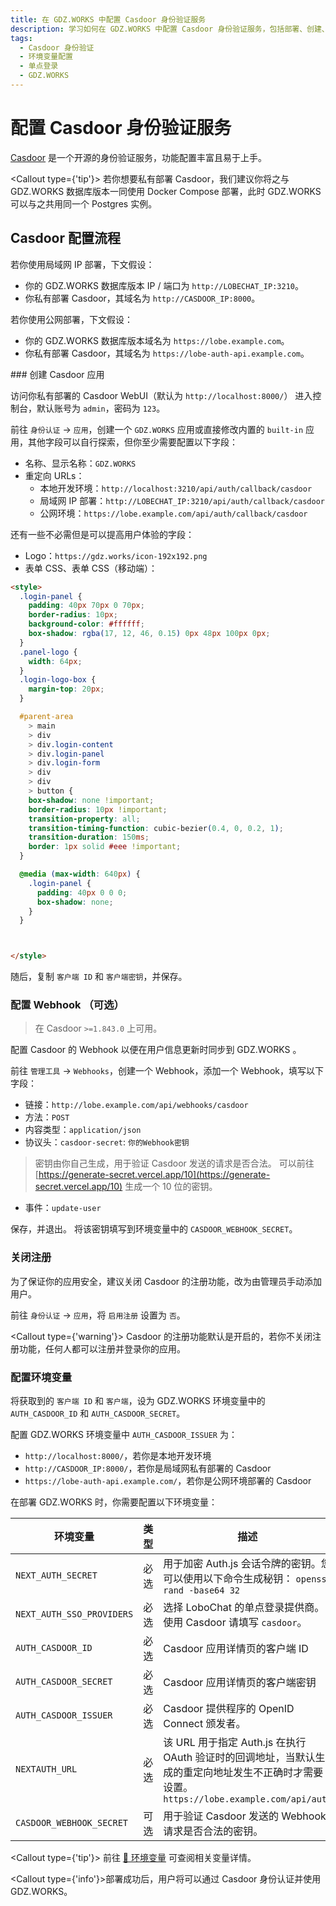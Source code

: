 ```yaml
---
title: 在 GDZ.WORKS 中配置 Casdoor 身份验证服务
description: 学习如何在 GDZ.WORKS 中配置 Casdoor 身份验证服务，包括部署、创建、设置权限和环境变量。
tags:
  - Casdoor 身份验证
  - 环境变量配置
  - 单点登录
  - GDZ.WORKS
---
```


# 配置 Casdoor 身份验证服务

[Casdoor](https://github.com/casdoor/casdoor) 是一个开源的身份验证服务，功能配置丰富且易于上手。

<Callout type={'tip'}>
  若你想要私有部署 Casdoor，我们建议你将之与 GDZ.WORKS 数据库版本一同使用 Docker Compose 部署，此时
  GDZ.WORKS 可以与之共用同一个 Postgres 实例。
</Callout>

## Casdoor 配置流程

若你使用局域网 IP 部署，下文假设：

- 你的 GDZ.WORKS 数据库版本 IP / 端口为 `http://LOBECHAT_IP:3210`。
- 你私有部署 Casdoor，其域名为 `http://CASDOOR_IP:8000`。

若你使用公网部署，下文假设：

- 你的 GDZ.WORKS 数据库版本域名为 `https://lobe.example.com`。
- 你私有部署 Casdoor，其域名为 `https://lobe-auth-api.example.com`。

<Steps>
  ### 创建 Casdoor 应用

  访问你私有部署的 Casdoor WebUI（默认为 `http://localhost:8000/`） 进入控制台，默认账号为 `admin`，密码为 `123`。

  前往 `身份认证` -> `应用`，创建一个 `GDZ.WORKS` 应用或直接修改内置的 `built-in` 应用，其他字段可以自行探索，但你至少需要配置以下字段：

  - 名称、显示名称：`GDZ.WORKS`
  - 重定向 URLs：
    - 本地开发环境：`http://localhost:3210/api/auth/callback/casdoor`
    - 局域网 IP 部署：`http://LOBECHAT_IP:3210/api/auth/callback/casdoor`
    - 公网环境：`https://lobe.example.com/api/auth/callback/casdoor`

  还有一些不必需但是可以提高用户体验的字段：

  - Logo：`https://gdz.works/icon-192x192.png`
  - 表单 CSS、表单 CSS（移动端）：

  ```html
  <style>
    .login-panel {
      padding: 40px 70px 0 70px;
      border-radius: 10px;
      background-color: #ffffff;
      box-shadow: rgba(17, 12, 46, 0.15) 0px 48px 100px 0px;
    }
    .panel-logo {
      width: 64px;
    }
    .login-logo-box {
      margin-top: 20px;
    }

    #parent-area
      > main
      > div
      > div.login-content
      > div.login-panel
      > div.login-form
      > div
      > div
      > button {
      box-shadow: none !important;
      border-radius: 10px !important;
      transition-property: all;
      transition-timing-function: cubic-bezier(0.4, 0, 0.2, 1);
      transition-duration: 150ms;
      border: 1px solid #eee !important;
    }

    @media (max-width: 640px) {
      .login-panel {
        padding: 40px 0 0 0;
        box-shadow: none;
      }
    }



  </style>
  ```

  随后，复制 `客户端 ID` 和 `客户端密钥`，并保存。

  ### 配置 Webhook （可选）

  > 在 Casdoor `>=1.843.0` 上可用。

  配置 Casdoor 的 Webhook 以便在用户信息更新时同步到 GDZ.WORKS 。

  前往 `管理工具` -> `Webhooks`，创建一个 Webhook，添加一个 Webhook，填写以下字段：

  - 链接：`http://lobe.example.com/api/webhooks/casdoor`
  - 方法：`POST`
  - 内容类型：`application/json`
  - 协议头：`casdoor-secret`: `你的Webhook密钥`

  > 密钥由你自己生成，用于验证 Casdoor 发送的请求是否合法。 可以前往 [https://generate-secret.vercel.app/10](https://generate-secret.vercel.app/10) 生成一个 10 位的密钥。

  - 事件：`update-user`

  保存，并退出。 将该密钥填写到环境变量中的 `CASDOOR_WEBHOOK_SECRET`。

  ### 关闭注册

  为了保证你的应用安全，建议关闭 Casdoor 的注册功能，改为由管理员手动添加用户。

  前往 `身份认证` -> `应用`，将 `启用注册` 设置为 `否`。

  <Callout type={'warning'}>
    Casdoor 的注册功能默认是开启的，若你不关闭注册功能，任何人都可以注册并登录你的应用。
  </Callout>

  ### 配置环境变量

  将获取到的 `客户端 ID` 和 `客户端`，设为 GDZ.WORKS 环境变量中的 `AUTH_CASDOOR_ID` 和 `AUTH_CASDOOR_SECRET`。

  配置 GDZ.WORKS 环境变量中 `AUTH_CASDOOR_ISSUER` 为：

  - `http://localhost:8000/`，若你是本地开发环境
  - `http://CASDOOR_IP:8000/`，若你是局域网私有部署的 Casdoor
  - `https://lobe-auth-api.example.com/`，若你是公网环境部署的 Casdoor

  在部署 GDZ.WORKS 时，你需要配置以下环境变量：

  | 环境变量                      | 类型 | 描述                                                                                               |
  | ------------------------- | -- | ------------------------------------------------------------------------------------------------ |
  | `NEXT_AUTH_SECRET`        | 必选 | 用于加密 Auth.js 会话令牌的密钥。您可以使用以下命令生成秘钥： `openssl rand -base64 32`                                    |
  | `NEXT_AUTH_SSO_PROVIDERS` | 必选 | 选择 LoboChat 的单点登录提供商。使用 Casdoor 请填写 `casdoor`。                                                   |
  | `AUTH_CASDOOR_ID`         | 必选 | Casdoor 应用详情页的客户端 ID                                                                             |
  | `AUTH_CASDOOR_SECRET`     | 必选 | Casdoor 应用详情页的客户端密钥                                                                              |
  | `AUTH_CASDOOR_ISSUER`     | 必选 | Casdoor 提供程序的 OpenID Connect 颁发者。                                                                |
  | `NEXTAUTH_URL`            | 必选 | 该 URL 用于指定 Auth.js 在执行 OAuth 验证时的回调地址，当默认生成的重定向地址发生不正确时才需要设置。`https://lobe.example.com/api/auth` |
  | `CASDOOR_WEBHOOK_SECRET`  | 可选 | 用于验证 Casdoor 发送的 Webhook 请求是否合法的密钥。                                                              |

  <Callout type={'tip'}>
    前往 [📘 环境变量](/zh/docs/self-hosting/environment-variables/auth#casdoor) 可查阅相关变量详情。
  </Callout>
</Steps>

<Callout type={'info'}>部署成功后，用户将可以通过 Casdoor 身份认证并使用 GDZ.WORKS。</Callout>
